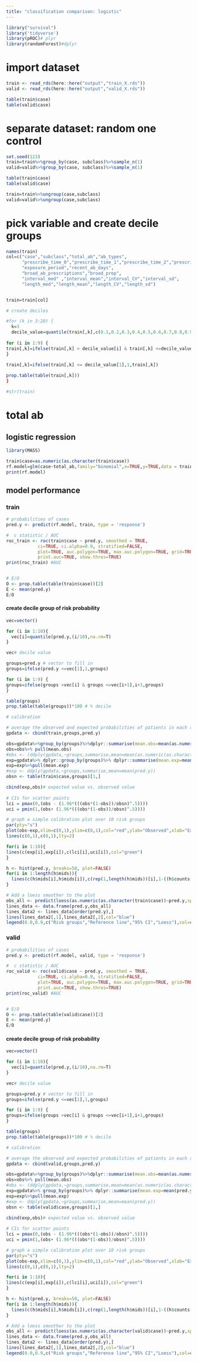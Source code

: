 ```yaml
---
title: "classification comparison: logistic"
---
```


```r
library("survival")
library('tidyverse')
library(pROC)# plyr
library(randomForest)#dplyr
```

# import dataset
```r
train <- read_rds(here::here("output","train_X.rds"))
valid <- read_rds(here::here("output","valid_X.rds"))

table(train$case)
table(valid$case)
```

# separate dataset: random one control
```r
set.seed(123)
train=train%>%group_by(case, subclass)%>%sample_n(1)
valid=valid%>%group_by(case, subclass)%>%sample_n(1)

table(train$case)
table(valid$case)

train=train%>%ungroup(case,subclass)
valid=valid%>%ungroup(case,subclass)

```


# pick variable and create decile groups
```r
names(train)
col=c("case","subclass","total_ab","ab_types",
      "prescribe_time_0","prescribe_time_1","prescribe_time_2","prescribe_time_3",
      "exposure_period","recent_ab_days",
      "broad_ab_prescriptions","broad_prop",
      "interval_med" ,"interval_mean","interval_CV","interval_sd",
      "length_med","length_mean","length_CV","length_sd")


train=train[col]
```


```r
# create deciles

#for (k in 3:20) {
  k=3
  decile_value=quantile(train[,k],c(0.1,0.2,0.3,0.4,0.5,0.6,0.7,0.8,0.9,1))
  
for (i in 1:9) {
train[,k]=ifelse(train[,k] > decile_value[i] & train[,k] <=decile_value[i+1],i+1,train[,k])  
}
  
train[,k]=ifelse(train[,k] <= decile_value[1],1,train[,k])

prop.table(table(train[,k]))
}

#str(train)
```


# total ab
## logistic regression
```r
library(MASS)

train$case=as.numeric(as.character(train$case))
rf.model=glm(case~total_ab,family="binomial",x=TRUE,y=TRUE,data = train)
print(rf.model)
```

## model performance
### train
```r
# probabilities of cases
pred.y <- predict(rf.model, train, type = 'response')

#  c statistic / AUC
roc_train <- roc(train$case ~ pred.y, smoothed = TRUE,
            ci=TRUE, ci.alpha=0.9, stratified=FALSE,
            plot=TRUE, auc.polygon=TRUE, max.auc.polygon=TRUE, grid=TRUE,
            print.auc=TRUE, show.thres=TRUE)
print(roc_train) #AUC


# E/O
O <- prop.table(table(train$case))[2]
E <- mean(pred.y)
E/O
```

#### create decile group of risk probability
```r

vec=vector()

for (i in 1:10){
  vec[i]=quantile(pred.y,(i/10),na.rm=T)
}

vec# decile value

groups=pred.y # vector to fill in
groups=ifelse(pred.y <=vec[1],1,groups)

for (i in 1:9) {
groups=ifelse(groups >vec[i] & groups <=vec[i+1],i+1,groups)  
}

table(groups)
prop.table(table(groups))*100 # % decile

```

```r
# calibration 

# average the observed and expected probabilities of patients in each risk group 
gpdata <- cbind(train,groups,pred.y)

obs=gpdata%>%group_by(groups)%>%dplyr::summarise(mean.obs=mean(as.numeric(as.character(case))))
obs=obs%>% pull(mean.obs)
#obs <- (ddply(gpdata,~groups,summarise,mean=mean(as.numeric(as.character(case))))[,2])
exp=gpdata%>% dplyr::group_by(groups)%>% dplyr::summarise(mean.exp=mean(pred.y))
exp=exp%>%pull(mean.exp)
#exp <- ddply(gpdata,~groups,summarise,mean=mean(pred.y))
obsn <- table(train$case,groups)[1,] 

cbind(exp,obs)# expected value vs. observed value
 
# CIs for scatter points
lci = pmax(0,(obs - (1.96*(((obs*(1-obs))/obsn)^.5))))
uci = pmin(1,(obs+ (1.96*(((obs*(1-obs))/obsn)^.5))))

# graph a simple calibration plot over 10 risk groups
par(pty="s")
plot(obs~exp,xlim=c(0,1),ylim=c(0,1),col="red",ylab="Observed",xlab="Expected")
lines(c(0,1),c(0,1),lty=2)

for(i in 1:10){
lines(c(exp[i],exp[i]),c(lci[i],uci[i]),col="green")
}

h <- hist(pred.y, breaks=50, plot=FALSE)
for(i in 1:length(h$mids)){
  lines(c(h$mids[i],h$mids[i]),c(rep(1,length(h$mids))[i],1-((h$counts[i]/max(h$counts))/10)))
}

# Add a loess smoother to the plot
obs_all <- predict(loess(as.numeric(as.character(train$case))~pred.y,span=1))
lines_data <- data.frame(pred.y,obs_all)
lines_data2 <- lines_data[order(pred.y),] 
lines(lines_data2[,1],lines_data2[,2],col="blue")
legend(0.0,0.9,c("Risk groups","Reference line","95% CI","Loess"),col=c("red","black","green","blue"),lty=c(0,2,1,1),pch=c(1,NA,NA,NA),bty="n")
```



### valid
```r
# probabilities of cases
pred.y <- predict(rf.model, valid, type = 'response')

#  c statistic / AUC
roc_valid <- roc(valid$case ~ pred.y, smoothed = TRUE,
            ci=TRUE, ci.alpha=0.9, stratified=FALSE,
            plot=TRUE, auc.polygon=TRUE, max.auc.polygon=TRUE, grid=TRUE,
            print.auc=TRUE, show.thres=TRUE)
print(roc_valid) #AUC


# E/O
O <- prop.table(table(valid$case))[2]
E <- mean(pred.y)
E/O
```

#### create decile group of risk probability
```r

vec=vector()

for (i in 1:10){
  vec[i]=quantile(pred.y,(i/10),na.rm=T)
}

vec# decile value

groups=pred.y # vector to fill in
groups=ifelse(pred.y <=vec[1],1,groups)

for (i in 1:9) {
groups=ifelse(groups >vec[i] & groups <=vec[i+1],i+1,groups)  
}

table(groups)
prop.table(table(groups))*100 # % decile

```

```r
# calibration 

# average the observed and expected probabilities of patients in each risk group 
gpdata <- cbind(valid,groups,pred.y)

obs=gpdata%>%group_by(groups)%>%dplyr::summarise(mean.obs=mean(as.numeric(as.character(case))))
obs=obs%>% pull(mean.obs)
#obs <- (ddply(gpdata,~groups,summarise,mean=mean(as.numeric(as.character(case))))[,2])
exp=gpdata%>% group_by(groups)%>% dplyr::summarise(mean.exp=mean(pred.y))
exp=exp%>%pull(mean.exp)
#exp <- ddply(gpdata,~groups,summarise,mean=mean(pred.y))
obsn <- table(valid$case,groups)[1,] 

cbind(exp,obs)# expected value vs. observed value
 
# CIs for scatter points
lci = pmax(0,(obs - (1.96*(((obs*(1-obs))/obsn)^.5))))
uci = pmin(1,(obs+ (1.96*(((obs*(1-obs))/obsn)^.5))))

# graph a simple calibration plot over 10 risk groups
par(pty="s")
plot(obs~exp,xlim=c(0,1),ylim=c(0,1),col="red",ylab="Observed",xlab="Expected")
lines(c(0,1),c(0,1),lty=2)

for(i in 1:10){
lines(c(exp[i],exp[i]),c(lci[i],uci[i]),col="green")
}

h <- hist(pred.y, breaks=50, plot=FALSE)
for(i in 1:length(h$mids)){
  lines(c(h$mids[i],h$mids[i]),c(rep(1,length(h$mids))[i],1-((h$counts[i]/max(h$counts))/10)))
}

# Add a loess smoother to the plot
obs_all <- predict(loess(as.numeric(as.character(valid$case))~pred.y,span=1))
lines_data <- data.frame(pred.y,obs_all)
lines_data2 <- lines_data[order(pred.y),] 
lines(lines_data2[,1],lines_data2[,2],col="blue")
legend(0.0,0.9,c("Risk groups","Reference line","95% CI","Loess"),col=c("red","black","green","blue"),lty=c(0,2,1,1),pch=c(1,NA,NA,NA),bty="n")

```







